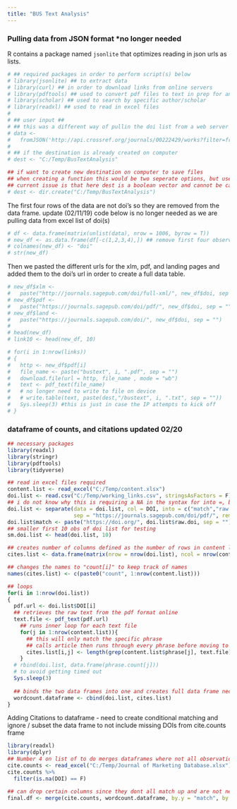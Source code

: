 ```yaml
---
title: "BUS Text Analysis"
---
```


### Pulling data from JSON format *no longer needed 
R contains a package named `jsonlite` that optimizes reading in json urls as lists. 

```r
# ## required packages in order to perform script(s) below
# library(jsonlite) ## to extract data 
# library(curl) ## in order to download links from online servers
# library(pdftools) ## used to convert pdf files to text in prep for analysis
# library(scholar) ## used to search by specific author/scholar 
# library(readxl) ## used to read in excel files 
# 
# ## user input ##
# ## this was a different way of pullin the doi list from a web server and is no longer required ##
# data <-
#   fromJSON('http://api.crossref.org/journals/00222429/works?filter=from-pub-date:2000-01-01&select=DOI&rows=1000')
# 
# ## if the destination is already created on computer
# dest <- "C:/Temp/BusTextAnalysis" 

## if want to create new destination on computer to save files
## when creating a function this would be two seperate options, but use the working directory as a base may need to use ## if else statements in order to determine which dest / which loop to use based on user input
## current issue is that here dest is a boolean vector and cannot be called in the loop
# dest <- dir.create("C:/Temp/BusTextAnalysis")
```

The first four rows of the data are not doi's so they are removed from the data frame.
update (02/11/19) code below is no longer needed as we are pulling data from excel list of doi(s)

```r
# df <- data.frame(matrix(unlist(data), nrow = 1006, byrow = T))
# new_df <- as.data.frame(df[-c(1,2,3,4),]) ## remove first four observations that are just descriptors not neccessary inforomation
# colnames(new_df) <- "doi"
# str(new_df)
```

Then we pasted the different urls for the xlm, pdf, and landing pages and added them to the doi's url in order to create a full data table. 

```r
# new_df$xlm <- 
#   paste("http://journals.sagepub.com/doi/full-xml/", new_df$doi, sep = "")
# new_df$pdf <- 
#   paste("https://journals.sagepub.com/doi/pdf/", new_df$doi, sep = "")
# new_df$land <- 
#   paste("https://journals.sagepub.com/doi/", new_df$doi, sep = "")
# 
# head(new_df)
# link10 <- head(new_df, 10)
```


```r
# for(i in 1:nrow(links)) 
# {
#   http <- new_df$pdf[i]
#   file_name <- paste("bustext", i, ".pdf", sep = "")
#   download.file(url = http, file_name , mode = "wb")
#   text <- pdf_text(file_name)
#   # no longer need to write to file on device 
#   # write.table(text, paste(dest,"/bustext", i, ".txt", sep = "")) 
#   Sys.sleep(3) #this is just in case the IP attempts to kick off 
# }
```



### dataframe of counts, and citations updated 02/20

```r
## necessary packages
library(readxl)
library(stringr)
library(pdftools)
library(tidyverse)

## read in excel files required 
content.list <- read_excel("C:/Temp/content.xlsx")
doi.list <- read.csv("C:/Temp/working_links.csv", stringsAsFactors = F)
## i do not know why this is requiring a NA in the syntax for into =, but without it does not perform the task correctly can look back into later 
doi.list <- separate(data = doi.list, col = DOI, into = c("match","raw.doi"), 
                     sep = "https://journals.sagepub.com/doi/pdf/", remove = F)
doi.list$match <- paste("https://doi.org/", doi.list$raw.doi, sep = "")
## smaller first 10 obs of doi list for testing 
sm.doi.list <- head(doi.list, 10)

## creates number of columns defined as the number of rows in content list
cites.list <- data.frame(matrix(nrow = nrow(doi.list), ncol = nrow(content.list)))

## changes the names to "count[i]" to keep track of names
names(cites.list) <- c(paste0("count", 1:nrow(content.list))) 

## loops
for(i in 1:nrow(doi.list))
{
  pdf.url <- doi.list$DOI[i]
  ## retrieves the raw text from the pdf format online
  text.file <- pdf_text(pdf.url)
    ## runs inner loop for each text file 
    for(j in 1:nrow(content.list)){
      ## this will only match the specific phrase 
      ## calls article then runs through every phrase before moving to next article       ## populating the cites.list datta frame 
      cites.list[i,j] <- length(grep(content.list$phrase[j], text.file)) 
    }
  # rbind(doi.list, data.frame(phrase.count[j]))
  # to avoid getting timed out
  Sys.sleep(3)
  
  ## binds the two data frames into one and creates full data frame neccessary 
  wordcount.dataframe <- cbind(doi.list, cites.list)
}
```


Adding Citations to dataframe - need to create conditional matching and ignore / subset the data frame to not include missing DOIs from cite.counts frame 
```r
library(readxl)
library(dplyr)
## Number 4 on list of to do merges dataframes where not all observations stay goes from 956 to 691
cite.counts <- read_excel("C:/Temp/Journal of Marketing Database.xlsx")
cite.counts %>%
  filter(is.na(DOI) == F)

## can drop certain columns since they dont all match up and are not neccessary 
final.df <- merge(cite.counts, wordcount.dataframe, by.y = "match", by.x= "DOI..3")
```

